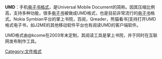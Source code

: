 {{unreferenced|time=2018-12-28T07:01:14+00:00}}
'''UMD'''：手机[[电子书|电子书]][[格式|格式]]，是Universal Mobile Document的简称。因其压缩比例高，支持多种功能，很多[[电子书|电子书]]被做成UMD格式，也是目前非常流行的[[电子书|电子书]]格式。Nokia Symbian平台的掌上书院，百阅，Qreader，熊猫看书]支持打开UMD格式电子书，如J2ME的其他移动软件平台也有阅读UMD的客户端软件。

UMD格式由@kcome在2003年末定制，其阅读工具是掌上书院，并于同时在互联网发布制作工具。

[[Category:文件格式|Category:文件格式]]